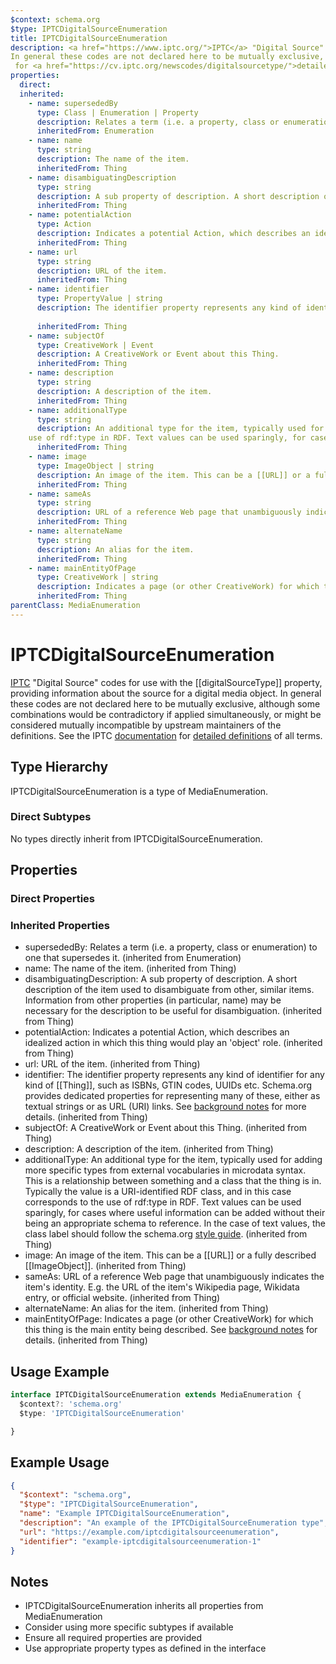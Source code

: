 ```yaml
---
$context: schema.org
$type: IPTCDigitalSourceEnumeration
title: IPTCDigitalSourceEnumeration
description: <a href="https://www.iptc.org/">IPTC</a> "Digital Source" codes for use with the [[digitalSourceType]] property, providing information about the source for a digital media object.
In general these codes are not declared here to be mutually exclusive, although some combinations would be contradictory if applied simultaneously, or might be considered mutually incompatible by upstream maintainers of the definitions. See the IPTC <a href="https://www.iptc.org/std/photometadata/documentation/userguide/">documentation</a>
 for <a href="https://cv.iptc.org/newscodes/digitalsourcetype/">detailed definitions</a> of all terms.
properties:
  direct:
  inherited:
    - name: supersededBy
      type: Class | Enumeration | Property
      description: Relates a term (i.e. a property, class or enumeration) to one that supersedes it.
      inheritedFrom: Enumeration
    - name: name
      type: string
      description: The name of the item.
      inheritedFrom: Thing
    - name: disambiguatingDescription
      type: string
      description: A sub property of description. A short description of the item used to disambiguate from other, similar items. Information from other properties (in particular, name) may be necessary for the description to be useful for disambiguation.
      inheritedFrom: Thing
    - name: potentialAction
      type: Action
      description: Indicates a potential Action, which describes an idealized action in which this thing would play an 'object' role.
      inheritedFrom: Thing
    - name: url
      type: string
      description: URL of the item.
      inheritedFrom: Thing
    - name: identifier
      type: PropertyValue | string
      description: The identifier property represents any kind of identifier for any kind of [[Thing]], such as ISBNs, GTIN codes, UUIDs etc. Schema.org provides dedicated properties for representing many of these, either as textual strings or as URL (URI) links. See [background notes](/docs/datamodel.html#identifierBg) for more details.
        
      inheritedFrom: Thing
    - name: subjectOf
      type: CreativeWork | Event
      description: A CreativeWork or Event about this Thing.
      inheritedFrom: Thing
    - name: description
      type: string
      description: A description of the item.
      inheritedFrom: Thing
    - name: additionalType
      type: string
      description: An additional type for the item, typically used for adding more specific types from external vocabularies in microdata syntax. This is a relationship between something and a class that the thing is in. Typically the value is a URI-identified RDF class, and in this case corresponds to the
    use of rdf:type in RDF. Text values can be used sparingly, for cases where useful information can be added without their being an appropriate schema to reference. In the case of text values, the class label should follow the schema.org <a href="https://schema.org/docs/styleguide.html">style guide</a>.
      inheritedFrom: Thing
    - name: image
      type: ImageObject | string
      description: An image of the item. This can be a [[URL]] or a fully described [[ImageObject]].
      inheritedFrom: Thing
    - name: sameAs
      type: string
      description: URL of a reference Web page that unambiguously indicates the item's identity. E.g. the URL of the item's Wikipedia page, Wikidata entry, or official website.
      inheritedFrom: Thing
    - name: alternateName
      type: string
      description: An alias for the item.
      inheritedFrom: Thing
    - name: mainEntityOfPage
      type: CreativeWork | string
      description: Indicates a page (or other CreativeWork) for which this thing is the main entity being described. See [background notes](/docs/datamodel.html#mainEntityBackground) for details.
      inheritedFrom: Thing
parentClass: MediaEnumeration
---
```

# IPTCDigitalSourceEnumeration

<a href="https://www.iptc.org/">IPTC</a> "Digital Source" codes for use with the [[digitalSourceType]] property, providing information about the source for a digital media object.
In general these codes are not declared here to be mutually exclusive, although some combinations would be contradictory if applied simultaneously, or might be considered mutually incompatible by upstream maintainers of the definitions. See the IPTC <a href="https://www.iptc.org/std/photometadata/documentation/userguide/">documentation</a>
 for <a href="https://cv.iptc.org/newscodes/digitalsourcetype/">detailed definitions</a> of all terms.

## Type Hierarchy

IPTCDigitalSourceEnumeration is a type of MediaEnumeration.

### Direct Subtypes

No types directly inherit from IPTCDigitalSourceEnumeration.

## Properties

### Direct Properties



### Inherited Properties

- supersededBy: Relates a term (i.e. a property, class or enumeration) to one that supersedes it. (inherited from Enumeration)
- name: The name of the item. (inherited from Thing)
- disambiguatingDescription: A sub property of description. A short description of the item used to disambiguate from other, similar items. Information from other properties (in particular, name) may be necessary for the description to be useful for disambiguation. (inherited from Thing)
- potentialAction: Indicates a potential Action, which describes an idealized action in which this thing would play an 'object' role. (inherited from Thing)
- url: URL of the item. (inherited from Thing)
- identifier: The identifier property represents any kind of identifier for any kind of [[Thing]], such as ISBNs, GTIN codes, UUIDs etc. Schema.org provides dedicated properties for representing many of these, either as textual strings or as URL (URI) links. See [background notes](/docs/datamodel.html#identifierBg) for more details.
         (inherited from Thing)
- subjectOf: A CreativeWork or Event about this Thing. (inherited from Thing)
- description: A description of the item. (inherited from Thing)
- additionalType: An additional type for the item, typically used for adding more specific types from external vocabularies in microdata syntax. This is a relationship between something and a class that the thing is in. Typically the value is a URI-identified RDF class, and in this case corresponds to the
    use of rdf:type in RDF. Text values can be used sparingly, for cases where useful information can be added without their being an appropriate schema to reference. In the case of text values, the class label should follow the schema.org <a href="https://schema.org/docs/styleguide.html">style guide</a>. (inherited from Thing)
- image: An image of the item. This can be a [[URL]] or a fully described [[ImageObject]]. (inherited from Thing)
- sameAs: URL of a reference Web page that unambiguously indicates the item's identity. E.g. the URL of the item's Wikipedia page, Wikidata entry, or official website. (inherited from Thing)
- alternateName: An alias for the item. (inherited from Thing)
- mainEntityOfPage: Indicates a page (or other CreativeWork) for which this thing is the main entity being described. See [background notes](/docs/datamodel.html#mainEntityBackground) for details. (inherited from Thing)

## Usage Example

```typescript
interface IPTCDigitalSourceEnumeration extends MediaEnumeration {
  $context?: 'schema.org'
  $type: 'IPTCDigitalSourceEnumeration'

}
```

## Example Usage

```json
{
  "$context": "schema.org",
  "$type": "IPTCDigitalSourceEnumeration",
  "name": "Example IPTCDigitalSourceEnumeration",
  "description": "An example of the IPTCDigitalSourceEnumeration type",
  "url": "https://example.com/iptcdigitalsourceenumeration",
  "identifier": "example-iptcdigitalsourceenumeration-1"
}
```

## Notes

- IPTCDigitalSourceEnumeration inherits all properties from MediaEnumeration
- Consider using more specific subtypes if available
- Ensure all required properties are provided
- Use appropriate property types as defined in the interface